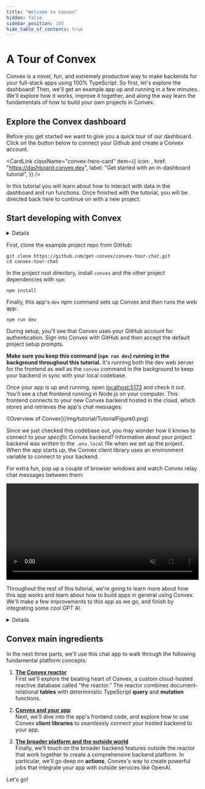 ```yaml
---
title: "Welcome to Convex"
hidden: false
sidebar_position: 100
hide_table_of_contents: true
---
```



# A Tour of Convex

Convex is a novel, fun, and extremely productive way to make backends for your
full-stack apps using 100% TypeScript. So first, let's explore the dashboard!
Then, we'll get an example app up and running in a few minutes. We'll explore
how it works, improve it together, and along the way learn the fundamentals of
how to build your own projects in Convex.

## Explore the Convex dashboard

Before you get started we want to give you a quick tour of our dashboard. Click
on the button below to connect your Github and create a Convex account.

<CardLink
  className="convex-hero-card"
  item={{
    icon: <RocketIcon height={40} />,
    href: "https://dashboard.convex.dev",
    label: "Get started with an in-dashboard tutorial",
  }}
/>

In this tutorial you will learn about how to interact with data in the dashboard
and run functions. Once finished with the tutorial, you will be directed back
here to continue on with a new project.

## Start developing with Convex

<Details summary="Before you begin: You'll need Node.js 16+ and Git">

Ensure you have Node.js version 16 or greater installed on your computer. You
can check your version of Node.js by running `node --version` in your terminal.
If you don't have the appropriate version of Node.js installed,
[install it from the Node.js website.](https://nodejs.org/en)

In addition, this walkthrough requires Git. If you cannot run the `git` command
successfully in your terminal, head over to the
[Git website](https://git-scm.com/book/en/v2/Getting-Started-Installing-Git) for
instructions.

</Details>

First, clone the example project repo from GitHub:

```shell
git clone https://github.com/get-convex/convex-tour-chat.git
cd convex-tour-chat
```

In the project root directory, install `convex` and the other project
dependencies with `npm`:

```shell
npm install
```

Finally, this app's `dev` npm command sets up Convex and then runs the web app:

```shell
npm run dev
```

During setup, you'll see that Convex uses your GitHub account for
authentication. Sign into Convex with GitHub and then accept the default project
setup prompts.

**Make sure you keep this command (`npm run dev`) running in the background
throughout this tutorial.** It's running both the dev web server for the
frontend as well as the `convex` command in the background to keep your backend
in sync with your local codebase.

Once your app is up and running, open [localhost:5173](http://localhost:5173)
and check it out. You'll see a chat frontend running in Node.js on your
computer. This frontend connects to your new Convex backend hosted in the cloud,
which stores and retrieves the app's chat messages:

<div className="center-image" style={{ maxWidth: "700px" }}>
  ![Overview of Convex](/img/tutorial/TutorialFigure0.png)
</div>

<Admonition type="info">

Since we just checked this codebase out, you may wonder how it knows to connect
to _your specific_ Convex backend? Information about your project backend was
written to the `.env.local` file when we set up the project. When the app starts
up, the Convex client library uses an environment variable to connect to your
backend.

</Admonition>

For extra fun, pop up a couple of browser windows and watch Convex relay chat
messages between them:

<video autoPlay playsInline muted loop width="100%">
  <source src="/img/tutorial/who-chat.mp4" type="video/mp4" />
  <p>
    Screen recording of two different chat windows side-by-side with messages
    popping up instantly
  </p>
</video>

Throughout the rest of this tutorial, we're going to learn more about how this
app works and learn about how to build apps in general using Convex. We'll make
a few improvements to this app as we go, and finish by integrating some cool GPT
AI.

<Details summary="Dive into more projects first?">

If instead you want to see other example projects, head on over to our
[Template Gallery](https://convex.dev/templates), or see our
[Quickstarts](/quickstarts).

<DocCardList
  items={[
    {
      label: "Browse the Template Gallery",
      href: "https://www.convex.dev/templates",
    },
    {
      label: "Get up & running with Quickstarts",
      href: "/quickstarts",
    },
  ]}
/>

We still recommend you make your way back here eventually to learn the basics
about how Convex works and how to "think in Convex." Most developers find that
once they master the concepts in this tutorial, they're extremely comfortable
making new application architectures on the platform.

</Details>

## Convex main ingredients

In the next three parts, we'll use this chat app to walk through the following
fundamental platform concepts:

1.  [**The Convex reactor**](/tutorial/reactor)<br /> First we'll explore the
    beating heart of Convex, a custom cloud-hosted reactive database called "the
    reactor." The reactor combines document-relational **tables** with
    deterministic TypeScript **query** and **mutation** functions.

2.  [**Convex and your app**](/tutorial/client)<br /> Next, we'll dive into the
    app's frontend code, and explore how to use Convex **client libraries** to
    seamlessly connect your hosted backend to your app.

3.  [**The broader platform and the outside world**](/tutorial/actions)<br />
    Finally, we'll touch on the broader backend features outside the reactor
    that work together to create a comprehensive backend platform. In
    particular, we'll go deep on **actions**, Convex's way to create powerful
    jobs that integrate your app with outside services like OpenAI.

Let's go!
